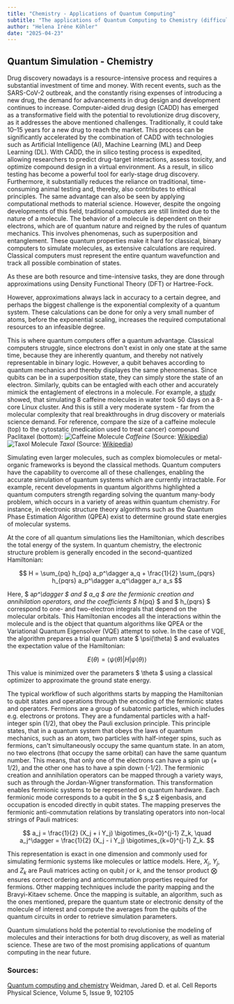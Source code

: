 ```yaml
---
title: "Chemistry - Applications of Quantum Computing"
subtitle: "The applications of Quantum Computing to Chemistry (difficult)"
author: "Helena Iréne Köhler"
date: "2025-04-23"
---
```


## Quantum Simulation - Chemistry

Drug discovery nowadays is a resource-intensive process and requires a substantial investment of time and money. With recent events, such as the SARS-CoV-2 outbreak, and the constantly rising expenses of introducing a new drug, the demand for advancements in drug design and development continues to increase.
Computer-aided drug design (CADD) has emerged as a transformative field with the potential to revolutionize drug discovery, as it addresses the above mentioned challenges. Traditionally, it could take 10–15 years for a new drug to reach the market. This process can be significantly
accelerated by the combination of CADD with technologies such as Artificial Intelligence (AI), Machine Learning (ML) and Deep Learning (DL). With CADD, the in silico testing process is expedited, allowing
researchers to predict drug-target interactions, assess toxicity, and optimize compound design in
a virtual environment. As a result, in silico testing has become a powerful tool for early-stage
drug discovery. Furthermore, it substantially reduces the reliance on traditional, time-consuming
animal testing and, thereby, also contributes to ethical principles. The same advantage can also be seen by applying computational methods to material science. However, despite the ongoing developments of this field, traditional computers are still limited due to the nature of a molecule.
The behavior of a molecule is dependent on their electrons, which are of quantum nature and reigned by the rules of quantum mechanics. This involves phenomenas, such as superposition and entanglement. These quantum properties make it hard for classical, binary computers to simulate molecules, as extensive calculations are required.
Classical computers must represent the entire quantum wavefunction and track all possible combination of states.

As these are both resource and time-intensive tasks, they are done through approximations using Density Functional Theory (DFT) or Hartree-Fock.

However, approximations always lack in accuracy to a certain degree, and perhaps the biggest challenge is the exponential complexity of a quantum system. These calculations can be done for only a very small number of atoms, before the exponential scaling, increases the required computational resources to an infeasible degree.

This is where quantum computers offer a quantum advantage. Classical computers struggle, since electrons don't exist in only one state at the same time, because they are inherently quantum, and thereby not natively representable in binary logic. However, a qubit behaves according to quantum mechanics and thereby displayes the same phenomenas. Since qubits can be in a superposition state, they can simply store the state of an electron. Similarly, qubits can be entagled with each other and accurately mimick the entaglement of electrons in a molecule.
For example, a [study](https://pubmed.ncbi.nlm.nih.gov/21812485/) showed, that simulating 8 caffeine molecules in water took 50 days on a 8-core Linux cluster. And this is still a very moderate system - far from the molecular complexity that real breakthroughs in drug discovery or materials science demand. For reference, compare the size of a caffeine molecule (top) to the cytostatic (medication used to treat cancer) compound Paclitaxel (bottom):
![Caffeine Molecule](/posts/assets/entries/qchemistry/caffeinemol.png)
_Caffeine_ (Source: [Wikipedia](https://en.m.wikipedia.org/wiki/File:Caffeine_%281%29_3D_ball.png))
![Taxol Molecule](/posts/assets/entries/qchemistry/taxolmol.png)
_Taxol_  (Source: [Wikipedia](https://en.m.wikipedia.org/wiki/File:Taxol%28Paclitaxel%293D.png))

Simulating even larger molecules, such as complex biomolecules or metal-organic frameworks is beyond the classical methods.
Quantum computers have the capability to overcome all of these challenges, enabling the accurate simulation of quantum systems which are currently intractable. For example, recent developments in quantum algorithms highlighted a quantum computers strength regarding solving the quantum many-body problem, which occurs in a variety of areas within quantum chemistry. For instance, in electronic structure theory algorithms such as the Quantum Phase Estimation Algorithm (QPEA) exist to determine ground state energies of molecular systems.

At the core of all quantum simulations lies the Hamiltonian, which describes the total energy of the system. In quantum chemistry, the electronic structure problem is generally encoded in the second-quantized Hamiltonian:

$$
H = \sum_{pq} h_{pq} a_p^\dagger a_q + \frac{1}{2} \sum_{pqrs} h_{pqrs} a_p^\dagger a_q^\dagger a_r a_s
$$

Here, $ a*p^\dagger $ and $ a_q $ are the fermionic creation and annihilation operators, and the coefficients $ h*{pq} $ and $ h\_{pqrs} $ correspond to one- and two-electron integrals that depend on the molecular orbitals. This Hamiltonian encodes all the interactions within the molecule and is the object that quantum algorithms like QPEA or the Variational Quantum Eigensolver (VQE) attempt to solve.
In the case of VQE, the algorithm prepares a trial quantum state $ \psi(\theta) $ and evaluates the expectation value of the Hamiltonian:

$$
E(\theta) = \langle\psi(\theta)| H |\psi(\theta)\rangle
$$

This value is minimized over the parameters $ \theta $ using a classical optimizer to approximate the ground state energy.

The typical workflow of such algorithms starts by mapping the Hamiltonian to qubit states and operations through the encoding of the fermionic states and operators. Fermions are a group of subatomic particles, which includes e.g. electrons or protons. They are a fundamental particles with a half-integer spin (1/2), that obey the Pauli exclusion principle. This principle states, that in a quantum system that obeys the laws of quantum mechanics, such as an atom, two particles with half-integer spins, such as fermions, can't simultaneously occupy the same quantum state. In an atom, no two electrons (that occupy the same orbital) can have the same quantum number. This means, that only one of the electrons can have a spin up (+ 1/2), and the other one has to have a spin down (-1/2).
The fermionic creation and annihilation operators can be mapped through a variety ways, such as through the Jordan-Wigner transformation. This transformation enables fermionic systems to be represented on quantum hardware. Each fermionic mode corresponds to a qubit in the $ s_z $ eigenbasis, and occupation is encoded directly in qubit states. The mapping preserves the fermionic anti-commutation relations by translating operators into non-local strings of Pauli matrices:

$$
a_j = \frac{1}{2} (X_j + i Y_j) \bigotimes_{k=0}^{j-1} Z_k, \quad
a_j^\dagger = \frac{1}{2} (X_j - i Y_j) \bigotimes_{k=0}^{j-1} Z_k.
$$

This representation is exact in one dimension and commonly used for simulating fermionic systems like molecules or lattice models. Here, $X_j$, $Y_j$, and $Z_k$ are Pauli matrices acting on qubit $j$ or $k$, and the tensor product $\bigotimes$ ensures correct ordering and anticommutation properties required for fermions. Other mapping techniques include the parity mapping and the Bravyi-Kitaev scheme. Once the mapping is suitable, an algorithm, such as the ones mentioned, prepare the quantum state or electronic density of the molecule of interest and compute the averages from the qubits of the quantum circuits in order to retrieve simulation parameters.

Quantum simulations hold the potential to revolutionise the modeling of molecules and their interactions for both drug discovery, as well as material science. These are two of the most promising applications of quantum computing in the near future.

### Sources:

[Quantum computing and chemistry](https://www.cell.com/cell-reports-physical-science/fulltext/S2666-3864(24)00383-7?_returnURL=https%3A%2F%2Flinkinghub.elsevier.com%2Fretrieve%2Fpii%2FS2666386424003837%3Fshowall%3Dtrue)
Weidman, Jared D. et al.
Cell Reports Physical Science, Volume 5, Issue 9, 102105